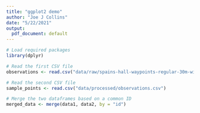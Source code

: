 ```yaml
---
title: "ggplot2 demo"
author: "Joe J Collins"
date: "5/22/2021"
output:
  pdf_document: default
---
```



```r
# Load required packages
library(dplyr)

# Read the first CSV file
observations <- read.csv("data/raw/spains-hall-waypoints-regular-30m-with-name-edited.csv")

# Read the second CSV file
sample_points <- read.csv("data/processed/observations.csv")

# Merge the two dataframes based on a common ID
merged_data <- merge(data1, data2, by = "id")
```
